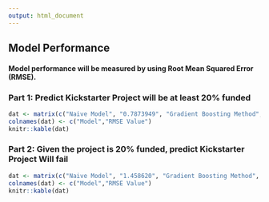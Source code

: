 ```yaml
---
output: html_document
---
```


## Model Performance
#### Model performance will be measured by using Root Mean Squared Error (RMSE).

### Part 1: Predict Kickstarter Project will be at least 20% funded

```r
dat <- matrix(c("Naive Model", "0.7873949", "Gradient Boosting Method", "0.2069203"), ncol = 2, byrow = TRUE)
colnames(dat) <- c("Model","RMSE Value")
knitr::kable(dat)
```

### Part 2: Given the project is 20% funded, predict Kickstarter Project Will fail

```r
dat <- matrix(c("Naive Model", "1.458620", "Gradient Boosting Method", "0.3215790"), ncol = 2, byrow = TRUE)
colnames(dat) <- c("Model","RMSE Value")
knitr::kable(dat)
```
